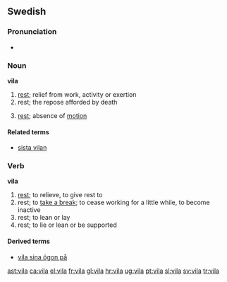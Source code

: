 ==Swedish==

===Pronunciation===
*{{audio|Sv-vila.ogg|audio}}

===Noun===
{{sv-noun-reg-or|vil}}
'''vila'''

# [[rest]]; relief from work, activity or exertion
# rest; the repose afforded by death
# {{context|physics|lang=sv}} [[rest]]; absence of [[motion]]

====Related terms====
*[[sista vilan]]

===Verb===
'''vila'''
{{sv-verb-reg-ar}}

# [[rest]]; to relieve, to give rest to
# rest; to [[take a break]]; to cease working for a little while, to become inactive
# rest; to lean or lay
# rest; to lie or lean or be supported

====Derived terms====
*[[vila sina ögon på]]

[[ast:vila]]
[[ca:vila]]
[[el:vila]]
[[fr:vila]]
[[gl:vila]]
[[hr:vila]]
[[ug:vila]]
[[pt:vila]]
[[sl:vila]]
[[sv:vila]]
[[tr:vila]]
